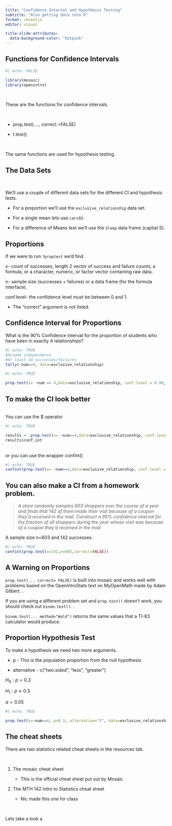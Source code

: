 ```yaml
---
title: "Confidence Interval and Hypothesis Testing"
subtitle: "Also getting data into R"
format: revealjs
editor: visual

title-slide-attributes:
  data-background-color: "hotpink"
---
```


## Functions for Confidence Intervals

```r

#| echo: FALSE

library(mosaic)
library(openintro)
```

<br>

These are the functions for confidence intervals.

<br>

-   prop.test(...., correct =FALSE)

-   t.test()

<br>

The same functions are used for hypothesis testing.

## The Data Sets

<br>

We'll use a couple of different data sets for the different CI and hypothesis tests.

-   For a proportion we'll use the `exclusive_relationship` data set.

-   For a single mean lets use `cars93`.

-   For a difference of Means test we'll use the `Sleep` data frame (captial S).

## Proportions

If we were to run `?proptest` we'd find.

x- count of successes, length 2 vector of success and failure counts, a formula, or a character, numeric, or factor vector containing raw data.

n- sample size (successes + failures) or a data frame (for the formula interface).

conf.level- the confidence level must be between 0 and 1.

::: incremental
-   The "correct" argument is not listed.
:::

## Confidence Interval for Proportions

What is the 90% Confidence interval for the proportion of students who have been in exactly 4 relationships?

```r
#| echo: TRUE
#Assume independence
#At least 10 successes/failures
tally(~num==4, data=exclusive_relationship)
```

```r
#| echo: TRUE

prop.test(x= ~num == 4,data=exclusive_relationship, conf.level = 0.90, correct=FALSE)

```

## To make the CI look better

<br> You can use the \$ operator <br>

```r
#| echo: TRUE

results <- prop.test(x= ~num==4,data=exclusive_relationship, conf.level = 0.90, correct=FALSE)
results$conf.int
```

<br> or you can use the wrapper confint() <br>

```r
#| echo: TRUE
confint(prop.test(x= ~num==4,data=exclusive_relationship, conf.level = 0.90))
```

## You can also make a CI from a homework problem. {.smaller}

> *A store randomly samples 603 shoppers over the course of a year and finds that 142 of them made their visit because of a coupon they'd received in the mail. Construct a 95% confidence interval for the fraction of all shoppers during the year whose visit was because of a coupon they'd received in the mail.*

A sample size n=603 and 142 successes.

```r
#| echo: TRUE
confint(prop.test(x=142,n=603,correct=FALSE))

```

## A Warning on Proportions

`prop.test(... correct= FALSE)` is built into mosaic and works well with problems based on the OpenIntroStats text on MyOpenMath made by Adam Gilbert. \n.

If you are using a different problem set and `prop.test()` doesn't work, you should check out `binom.test()`. \n.

`binom.test(... method="Wald")` returns the same values that a TI-83 calculator would produce.

## Proportion Hypothesis Test {.smaller}

To make a hypothesis we need two more arguments. <br>

-   p - This is the population proportion from the null hypothesis

-   alternative - c("two.sided", "less", "greater")

$H_0: p= 0.3$

$H_1: p\ne 0.3$

$\alpha=0.05$

```r
#| echo: TRUE

prop.test(x=~num==4, p=0.3, alternative="t", data=exclusive_relationship, conf.level = 0.90, correct=FALSE)

```

## The cheat sheets

There are two statistics related cheat sheets in the resources tab.

<br>

1.  The mosaic cheat sheet

    -   This is the official cheat sheet put out by Mosaic

2.  The MTH 142 Intro to Statistics cheat sheet

    -   Nic made this one for class

<br>

Lets take a look a

